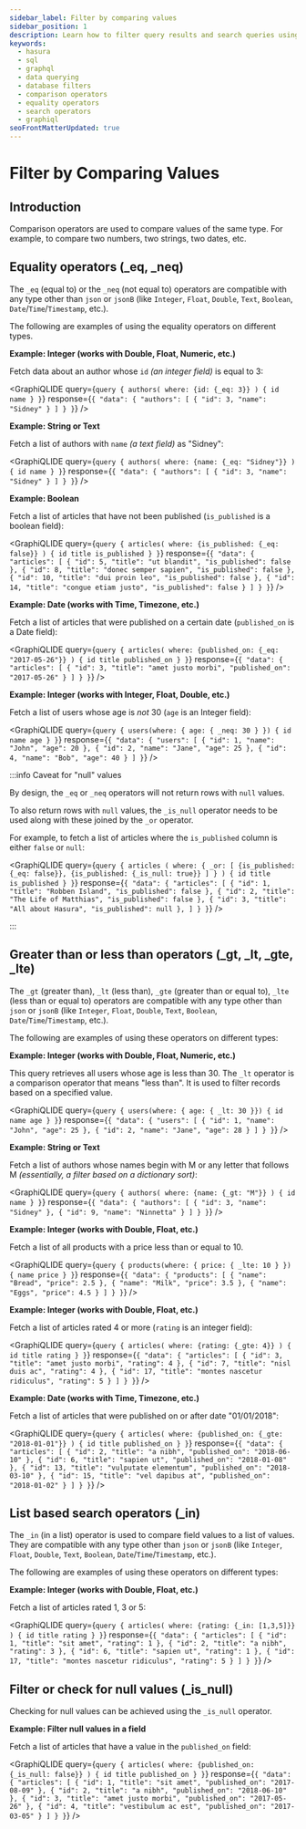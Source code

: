 ```yaml
---
sidebar_label: Filter by comparing values
sidebar_position: 1
description: Learn how to filter query results and search queries using Hasura by leveraging comparison operators. This guide covers the use of equality, list-based, and value comparison operators.
keywords:
  - hasura
  - sql
  - graphql
  - data querying
  - database filters
  - comparison operators
  - equality operators
  - search operators
  - graphiql
seoFrontMatterUpdated: true
---
```



# Filter by Comparing Values

## Introduction

Comparison operators are used to compare values of the same type. For example, to compare two numbers, two strings, two
dates, etc.

## Equality operators (\_eq, \_neq)

The `_eq` (equal to) or the `_neq` (not equal to) operators are compatible with any type other than `json` or
`jsonB` (like `Integer`, `Float`, `Double`, `Text`, `Boolean`, `Date`/`Time`/`Timestamp`, etc.).

[//]: # ([//]: # "For more details on equality operators and PostgreSQL equivalents, refer to the")
[//]: # ([//]: # "[API reference]&#40;/api-reference/graphql-api/query.mdx#generic-operators&#41;.")

The following are examples of using the equality operators on different types.

**Example: Integer (works with Double, Float, Numeric, etc.)**

Fetch data about an author whose `id` _(an integer field)_ is equal to 3:

<GraphiQLIDE
  query={`query {
  authors(
    where: {id: {_eq: 3}}
  ) {
    id
    name
  }
}`}
  response={`{
  "data": {
    "authors": [
      {
        "id": 3,
        "name": "Sidney"
      }
    ]
  }
}`}
/>

**Example: String or Text**

Fetch a list of authors with `name` _(a text field)_ as "Sidney":

<GraphiQLIDE
  query={`query {
  authors(
    where: {name: {_eq: "Sidney"}}
  ) {
    id
    name
  }
}`}
  response={`{
  "data": {
    "authors": [
      {
        "id": 3,
        "name": "Sidney"
      }
    ]
  }
}`}
/>

**Example: Boolean**

Fetch a list of articles that have not been published (`is_published` is a boolean field):

<GraphiQLIDE
  query={`query {
  articles(
    where: {is_published: {_eq: false}}
  ) {
    id
    title
    is_published
  }
}`}
  response={`{
  "data": {
    "articles": [
      {
        "id": 5,
        "title": "ut blandit",
        "is_published": false
      },
      {
        "id": 8,
        "title": "donec semper sapien",
        "is_published": false
      },
      {
        "id": 10,
        "title": "dui proin leo",
        "is_published": false
      },
      {
        "id": 14,
        "title": "congue etiam justo",
        "is_published": false
      }
    ]
  }
}`}
/>

**Example: Date (works with Time, Timezone, etc.)**

Fetch a list of articles that were published on a certain date (`published_on` is a Date field):

<GraphiQLIDE
  query={`query {
  articles(
    where: {published_on: {_eq: "2017-05-26"}}
  ) {
    id
    title
    published_on
  }
}`}
  response={`{
  "data": {
    "articles": [
      {
        "id": 3,
        "title": "amet justo morbi",
        "published_on": "2017-05-26"
      }
    ]
  }
}`}
/>

**Example: Integer (works with Integer, Float, Double, etc.)**

Fetch a list of users whose age is _not_ 30 (`age` is an Integer field):

<GraphiQLIDE
  query={`query {
  users(where: { age: { _neq: 30 } }) {
    id
    name
    age
  }
}`}
  response={`{
  "data": {
    "users": [
      {
        "id": 1,
        "name": "John",
        "age": 20
      },
      {
        "id": 2,
        "name": "Jane",
        "age": 25
      },
      {
        "id": 4,
        "name": "Bob",
        "age": 40
      }
    ]
  }`}
/>

:::info Caveat for "null" values

By design, the `_eq` or `_neq` operators will not return rows with `null` values.

To also return rows with `null` values, the `_is_null` operator needs to be used along with these joined by the `_or`
operator.

For example, to fetch a list of articles where the `is_published` column is either `false` or `null`:

<GraphiQLIDE
  query={`query {
  articles (
    where: {
      _or: [
        {is_published: {_eq: false}},
        {is_published: {_is_null: true}}
      ]
    }
  )
  {
    id
    title
    is_published
  }
}`}
  response={`{
  "data": {
    "articles": [
      {
        "id": 1,
        "title": "Robben Island",
        "is_published": false
      },
      {
        "id": 2,
        "title": "The Life of Matthias",
        "is_published": false
      },
      {
        "id": 3,
        "title": "All about Hasura",
        "is_published": null
      },
    ]
  }
}`}
/>

:::

## Greater than or less than operators (\_gt, \_lt, \_gte, \_lte)

The `_gt` (greater than), `_lt` (less than), `_gte` (greater than or equal to), `_lte` (less than or equal to) operators
are compatible with any type other than `json` or `jsonB` (like `Integer`, `Float`, `Double`, `Text`,
`Boolean`, `Date`/`Time`/`Timestamp`, etc.).

[//]: # ([//]: # "For more details on greater than or less than operators and PostgreSQL equivalents, refer to the")

[//]: # ([//]: # "[API reference]&#40;/api-reference/graphql-api/query.mdx#generic-operators&#41;.")

The following are examples of using these operators on different types:

**Example: Integer (works with Double, Float, Numeric, etc.)**

This query retrieves all users whose age is less than 30. The `_lt` operator is a comparison operator that means "less
than". It is used to filter records based on a specified value.

<GraphiQLIDE
  query={`query {
  users(where: { age: { _lt: 30 }}) {
    id
    name
    age
  }
}`}
  response={`{
  "data": {
    "users": [
      {
        "id": 1,
        "name": "John",
        "age": 25
      },
      {
        "id": 2,
        "name": "Jane",
        "age": 28
      }
    ]
  }
}`}
/>

**Example: String or Text**

Fetch a list of authors whose names begin with M or any letter that follows M _(essentially, a filter based on a
dictionary sort)_:

<GraphiQLIDE
  query={`query {
  authors(
    where: {name: {_gt: "M"}}
  ) {
    id
    name
  }
}`}
  response={`{
  "data": {
    "authors": [
      {
        "id": 3,
        "name": "Sidney"
      },
      {
        "id": 9,
        "name": "Ninnetta"
      }
    ]
  }
}`}
/>

**Example: Integer (works with Double, Float, etc.)**

Fetch a list of all products with a price less than or equal to 10.

<GraphiQLIDE
  query={`query {
  products(where: { price: { _lte: 10 } }) {
    name
    price
  }
}`}
  response={`{
  "data": {
    "products": [
      {
        "name": "Bread",
        "price": 2.5
      },
      {
        "name": "Milk",
        "price": 3.5
      },
      {
        "name": "Eggs",
        "price": 4.5
      }
    ]
  }
}`}
/>

**Example: Integer (works with Double, Float, etc.)**

Fetch a list of articles rated 4 or more (`rating` is an integer field):

<GraphiQLIDE
  query={`query {
  articles(
    where: {rating: {_gte: 4}}
  ) {
    id
    title
    rating
  }
}`}
  response={`{
  "data": {
    "articles": [
      {
        "id": 3,
        "title": "amet justo morbi",
        "rating": 4
      },
      {
        "id": 7,
        "title": "nisl duis ac",
        "rating": 4
      },
      {
        "id": 17,
        "title": "montes nascetur ridiculus",
        "rating": 5
      }
    ]
  }
}`}
/>

**Example: Date (works with Time, Timezone, etc.)**

Fetch a list of articles that were published on or after date "01/01/2018":

<GraphiQLIDE
  query={`query {
  articles(
    where: {published_on: {_gte: "2018-01-01"}}
  ) {
    id
    title
    published_on
  }
}`}
  response={`{
  "data": {
    "articles": [
      {
        "id": 2,
        "title": "a nibh",
        "published_on": "2018-06-10"
      },
      {
        "id": 6,
        "title": "sapien ut",
        "published_on": "2018-01-08"
      },
      {
        "id": 13,
        "title": "vulputate elementum",
        "published_on": "2018-03-10"
      },
      {
        "id": 15,
        "title": "vel dapibus at",
        "published_on": "2018-01-02"
      }
    ]
  }
}`}
/>

## List based search operators (\_in)

The `_in` (in a list) operator is used to compare field values to a list of values. They are compatible with any
type other than `json` or `jsonB` (like `Integer`, `Float`, `Double`, `Text`, `Boolean`,
`Date`/`Time`/`Timestamp`, etc.).

The following are examples of using these operators on different types:

**Example: Integer (works with Double, Float, etc.)**

Fetch a list of articles rated 1, 3 or 5:

<GraphiQLIDE
  query={`query {
  articles(
    where: {rating: {_in: [1,3,5]}}
  ) {
    id
    title
    rating
  }
}`}
  response={`{
  "data": {
    "articles": [
      {
        "id": 1,
        "title": "sit amet",
        "rating": 1
      },
      {
        "id": 2,
        "title": "a nibh",
        "rating": 3
      },
      {
        "id": 6,
        "title": "sapien ut",
        "rating": 1
      },
      {
        "id": 17,
        "title": "montes nascetur ridiculus",
        "rating": 5
      }
    ]
  }
}`}
/>

## Filter or check for null values (\_is_null)

Checking for null values can be achieved using the `_is_null` operator.

**Example: Filter null values in a field**

Fetch a list of articles that have a value in the `published_on` field:

<GraphiQLIDE
  query={`query {
  articles(
    where: {published_on: {_is_null: false}}
  ) {
    id
    title
    published_on
  }
}`}
  response={`{
  "data": {
    "articles": [
      {
        "id": 1,
        "title": "sit amet",
        "published_on": "2017-08-09"
      },
      {
        "id": 2,
        "title": "a nibh",
        "published_on": "2018-06-10"
      },
      {
        "id": 3,
        "title": "amet justo morbi",
        "published_on": "2017-05-26"
      },
      {
        "id": 4,
        "title": "vestibulum ac est",
        "published_on": "2017-03-05"
      }
    ]
  }
}`}
/>
